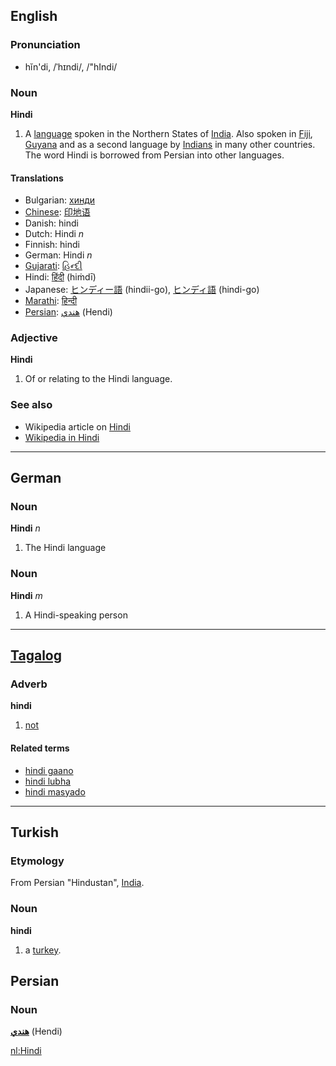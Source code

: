 ==English==
===Pronunciation===
*hĭn'di, /ˈhɪndi/, /"hIndi/

===Noun===
'''Hindi'''

# A [[language]] spoken in the Northern States of [[India]].  Also spoken in [[Fiji]], [[Guyana]] and as a second language by [[Indian]]s in many other countries. The word Hindi is borrowed from Persian into other languages.

====Translations====
*Bulgarian: [[хинди]]
*[[Chinese]]: [[印地语]]
*Danish: hindi
*Dutch: Hindi ''n''
*Finnish: hindi
*German: Hindi ''n''
*[[Gujarati]]: [[હિન્દી]] 
*Hindi: [[हिंदी]] (hiṁdī)
*Japanese: [[ヒンディー語]] (hindii-go), [[ヒンディ語]] (hindi-go)
*[[Marathi]]: [[हिन्दी]]
*[[Persian]]: [[هندي]] (Hendi)

===Adjective===
'''Hindi'''

# Of or relating to the Hindi language.


===See also===
*Wikipedia article on [[w:Hindi|Hindi]]
*[http://hi.wikipedia.org Wikipedia in Hindi]

----

==German==
===Noun===
'''Hindi''' ''n''

# The Hindi language

===Noun===
'''Hindi''' ''m''

# A Hindi-speaking person

----

==[[Tagalog]]==
===Adverb===
'''hindi'''

# [[not]]

====Related terms====
*[[hindi gaano]]
*[[hindi lubha]]
*[[hindi masyado]]

----

==Turkish==
===Etymology===
From Persian "Hindustan", [[India]].

===Noun===
'''hindi'''

# a [[turkey]].

==Persian==

===Noun===
'''[[هندي]]''' (Hendi)


[[nl:Hindi]]